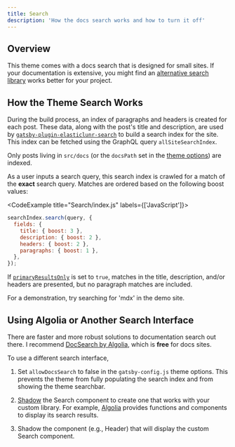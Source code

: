 ```yaml
---
title: Search
description: 'How the docs search works and how to turn it off'
---
```


<section>

## Overview

This theme comes with a docs search that is designed for small sites. If your documentation is extensive, you might find an <a href="#using-algolia-or-another-search-interface">alternative search library</a> works better for your project.

</section>

<section>

## How the Theme Search Works

During the build process, an index of paragraphs and headers is created for each post. These data, along with the post's title and description, are used by [`gatsby-plugin-elasticlunr-search`](https://www.gatsbyjs.com/plugins/@gatsby-contrib/gatsby-plugin-elasticlunr-search/) to build a search index for the site. This index can be fetched using the GraphQL query `allSiteSearchIndex`.

Only posts living in `src/docs` (or the `docsPath` set in the <a href="/docs/configuration/site-options/#theme-options">theme options</a>) are indexed.

As a user inputs a search query, this search index is crawled for a match of the **exact** search query. Matches are ordered based on the following boost values:

<CodeExample title="Search/index.js" labels={['JavaScript']}>

```js
searchIndex.search(query, {
  fields: {
    title: { boost: 3 },
    description: { boost: 2 },
    headers: { boost: 2 },
    paragraphs: { boost: 1 },
  },
});
```

</CodeExample>

If <a href="/docs/configuration/site-options/#theme-options">`primaryResultsOnly`</a> is set to `true`, matches in the title, description, and/or headers are presented, but no paragraph matches are included.

For a demonstration, try searching for 'mdx' in the demo site.

</section>

<section>

## Using Algolia or Another Search Interface

There are faster and more robust solutions to documentation search out there. I recommend <a href="https://docsearch.algolia.com/">DocSearch by Algolia</a>, which is **free** for docs sites.

To use a different search interface, 

1. Set `allowDocsSearch` to false in the `gatsby-config.js` theme options. This prevents the theme from fully populating the search index and from showing the theme searchbar.

2. <a href="/docs/styling-and-shadowing/#component-example">Shadow</a> the Search component to create one that works with your custom library. For example, <a href="https://docsearch.algolia.com/docs/dropdown/">Algolia</a> provides functions and components to display its search results.

3. Shadow the component (e.g., Header) that will display the custom Search component.

</section>